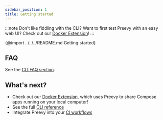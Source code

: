 ```yaml
---
sidebar_position: 1
title: Getting started
---
```


:::note Don't like fiddling with the CLI? Want to first test Preevy with an easy web UI? Check out our [Docker Extension](/docker-extension)!
:::

{@import ../../../README.md Getting started}

## FAQ

See the [CLI FAQ section](/FAQs/preevy).

## What's next?

- Check out our [Docker Extension](/docker-extension), which uses Preevy to share Compose apps running on your local computer!
- See the full [CLI reference](/cli-reference)
- Integrate Preevy into your [CI workflows](/ci)
